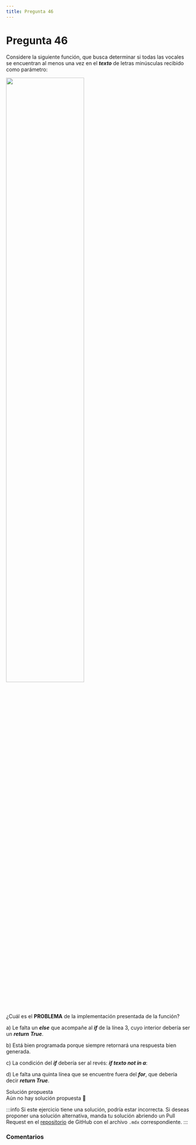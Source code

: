 ```yaml
---
title: Pregunta 46
---
```



# Pregunta 46
Considere la siguiente función, que busca determinar si todas las vocales se encuentran al menos
una vez en el ***texto*** de letras minúsculas recibido como parámetro:

<Image
  src="engineering/computing/exercises/2025-2/p46/image.png"
  width="65%"
/>

¿Cuál es el **PROBLEMA** de la implementación presentada de la función?

a) Le falta un ***else*** que acompañe al ***if*** de la línea 3, cuyo interior debería ser un ***return***
***True***.

b) Está bien programada porque siempre retornará una respuesta bien generada.

c) La condición del ***if*** debería ser al revés: ***if texto not in a***:

d) Le falta una quinta línea que se encuentre fuera del ***for***, que debería decir ***return True***.

<MDXDetails>
<summary>Solución propuesta</summary>

<div className="exercise">
Aún no hay solución propuesta 🥲
</div>

:::info
Si este ejercicio tiene una solución, podría estar incorrecta. Si deseas proponer una solución alternativa, manda tu solución abriendo
un Pull Request en el [repositorio](https://github.com/crow-rojas/apuntes-fundamentals/pulls) de GitHub con el archivo
`.mdx` correspondiente.
:::

</MDXDetails>

### Comentarios

<Disqus
  url="https://crow-rojas.github.io/apuntes-fundamentals/docs/mathematics/calculus-1-2-3/exercises/2019-2/p01"
  identifier="docs/mathematics/calculus-1-2-3/exercises/2019-2/p01"
  title="2019-2 Cálculo I, II y III - Pregunta 01"
/>
